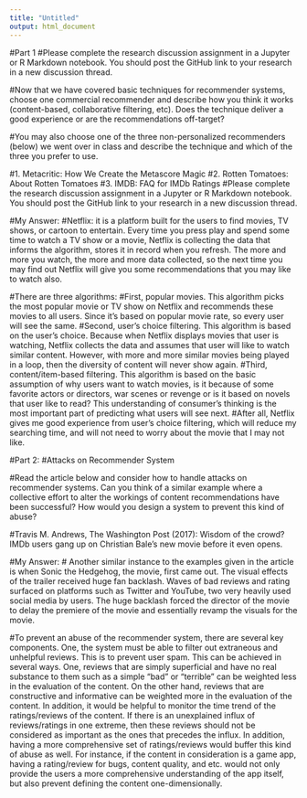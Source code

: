 ---
title: "Untitled"
output: html_document
---
#Part 1
#Please complete the research discussion assignment in a Jupyter or R Markdown notebook. You should post the GitHub link to your research in a new discussion thread.

#Now that we have covered basic techniques for recommender systems, choose one commercial recommender and describe how you think it works (content-based, collaborative filtering, etc). Does the technique deliver a good experience or are the recommendations off-target?

#You may also choose one of the three non-personalized recommenders (below) we went over in class and describe the technique and which of the three you prefer to use.

#1. Metacritic:  How We Create the Metascore Magic
#2. Rotten Tomatoes: About Rotten Tomatoes
#3. IMDB: FAQ for IMDb Ratings
#Please complete the research discussion assignment in a Jupyter or R Markdown notebook. You should post the GitHub link to your research in a new discussion thread.

#My Answer:
#Netflix: it is a platform built for the users to find movies, TV shows, or cartoon to entertain. Every time you press play and spend some time to watch a TV show or a movie, Netflix is collecting the data that informs the algorithm, stores it in record when you refresh. The more and more you watch, the more and more data collected, so the next time you may find out Netflix will give you some recommendations that you may like to watch also.

#There are three algorithms: 
#First, popular movies. This algorithm picks the most popular movie or TV show on Netflix and recommends these movies to all users. Since it's based on popular movie rate, so every user will see the same. 
#Second, user's choice filtering. This algorithm is based on the user's choice. Because when Netflix displays movies that user is watching, Netflix collects the data and assumes that user will like to watch similar content. However, with more and more similar movies being played in a loop, then the diversity of content will never show again. 
#Third, content/item-based filtering. This algorithm is based on the basic assumption of why users want to watch movies, is it because of some favorite actors or directors, war scenes or revenge or is it based on novels that user like to read? This understanding of consumer's thinking is the most important part of predicting what users will see next.
#After all, Netflix gives me good experience from user's choice filtering, which will reduce my searching time, and will not need to worry about the movie that I may not like. 








#Part 2:
#Attacks on Recommender System

#Read the article below and consider how to handle attacks on recommender systems. Can you think of a similar example where a collective effort to alter the workings of content recommendations have been successful? How would you design a system to prevent this kind of abuse?

#Travis M. Andrews, The Washington Post (2017): Wisdom of the crowd? IMDb users gang up on Christian Bale's new movie before it even opens.

#My Answer:
# Another similar instance to the examples given in the article is when Sonic the Hedgehog, the movie, first came out. The visual effects of the trailer received huge fan backlash. Waves of bad reviews and rating surfaced on platforms such as Twitter and YouTube, two very heavily used social media by users. The huge backlash forced the director of the movie to delay the premiere of the movie and essentially revamp the visuals for the movie.

#To prevent an abuse of the recommender system, there are several key components. One, the system must be able to filter out extraneous and unhelpful reviews. This is to prevent user spam. This can be achieved in several ways. One, reviews that are simply superficial and have no real substance to them such as a simple "bad" or "terrible" can be weighted less in the evaluation of the content. On the other hand, reviews that are constructive and informative can be weighted more in the evaluation of the content. In addition, it would be helpful to monitor the time trend of the ratings/reviews of the content. If there is an unexplained influx of reviews/ratings in one extreme, then these reviews should not be considered as important as the ones that precedes the influx. In addition, having a more comprehensive set of ratings/reviews would buffer this kind of abuse as well. For instance, if the content in consideration is a game app, having a rating/review for bugs, content quality, and etc. would not only provide the users a more comprehensive understanding of the app itself, but also prevent defining the content one-dimensionally. 


